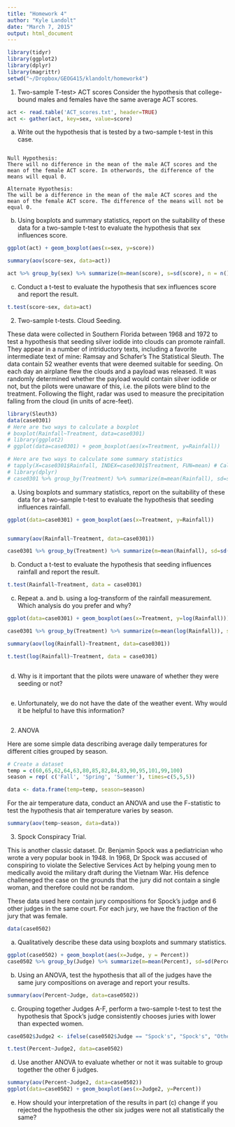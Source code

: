 ```yaml
---
title: "Homework 4"
author: "Kyle Landolt"
date: "March 7, 2015"
output: html_document
---
```


```r
library(tidyr)
library(ggplot2)
library(dplyr)
library(magrittr)
setwd("~/Dropbox/GEOG415/klandolt/homework4")
```


1. Two-sample T-test> ACT scores
Consider the hypothesis that college-bound males and females have the same average ACT scores.
```r
act <- read.table('ACT_scores.txt', header=TRUE)
act <- gather(act, key=sex, value=score)
```
 a. Write out the hypothesis that is tested by a two-sample t-test in this case.
 
```

Null Hypothesis: 
There will no difference in the mean of the male ACT scores and the mean of the female ACT score. In otherwords, the difference of the means will equal 0.

Alternate Hypothesis:
The will be a difference in the mean of the male ACT scores and the mean of the female ACT score. The difference of the means will not be equal 0.
```
 
 b. Using boxplots and summary statistics, report on the suitability of these data for a two-sample t-test to evaluate the hypothesis that sex influences score.
 
```r
ggplot(act) + geom_boxplot(aes(x=sex, y=score))

```



```r
summary(aov(score~sex, data=act))

```


```r
act %>% group_by(sex) %>% summarize(m=mean(score), s=sd(score), n = n())

```



 c. Conduct a t-test to evaluate the hypothesis that sex influences score and report the result.
```r
t.test(score~sex, data=act)
```


2.  Two-sample t-tests.  Cloud Seeding.

These data were collected in Southern Florida between 1968 and 1972 to test a hypothesis that seeding silver iodide into clouds can promote rainfall.  They appear in a number of intriductory texts, including a favorite intermediate text of mine: Ramsay and Schafer's The Statistical Sleuth.  The data contain 52 weather events that were deemed suitable for seeding.  On each day an airplane flew the clouds and a payload was released.  It was randomly determined whether the payload would contain silver iodide or not, but the pilots were unaware of this, i.e. the pilots were blind to the treatment.  Following the flight, radar was used to measure the precipitation falling from the cloud (in units of acre-feet). 
```r
library(Sleuth3)
data(case0301)
# Here are two ways to calculate a boxplot
# boxplot(Rainfall~Treatment, data=case0301)
# library(ggplot2)
# ggplot(data=case0301) + geom_boxplot(aes(x=Treatment, y=Rainfall))

# Here are two ways to calculate some summary statistics
# tapply(X=case0301$Rainfall, INDEX=case0301$Treatment, FUN=mean) # Calculate mean, repeat for sd
# library(dplyr)
# case0301 %>% group_by(Treatment) %>% summarize(m=mean(Rainfall), sd=sd(Rainfall), n=n() )
```

 a. Using boxplots and summary statistics, report on the suitability of these data for a two-sample t-test to evaluate the hypothesis that seeding influences rainfall.
```r
ggplot(data=case0301) + geom_boxplot(aes(x=Treatment, y=Rainfall))



```


```r
summary(aov(Rainfall~Treatment, data=case0301))

```

```r
case0301 %>% group_by(Treatment) %>% summarize(m=mean(Rainfall), sd=sd(Rainfall), n=n() )

```



 
 b. Conduct a t-test to evaluate the hypothesis that seeding influences rainfall and report the result.

```r
t.test(Rainfall~Treatment, data = case0301)
```


 c. Repeat a. and b. using a log-transform of the rainfall measurement.  Which analysis do you prefer and why?
 
```r
ggplot(data=case0301) + geom_boxplot(aes(x=Treatment, y=log(Rainfall)))

case0301 %>% group_by(Treatment) %>% summarize(m=mean(log(Rainfall)), sd=sd(Rainfall), n=n() )

summary(aov(log(Rainfall)~Treatment, data=case0301))

t.test(log(Rainfall)~Treatment, data = case0301)
```


```

```

 d. Why is it important that the pilots were unaware of whether they were seeding or not?
 
```

```

 
 e. Unfortunately, we do not have the date of the weather event.  Why would it be helpful to have  this information?
 
```

```


2. ANOVA

Here are some simple data describing average daily temperatures for different cities grouped by season.
```r
# Create a dataset
temp = c(60,65,62,64,63,80,85,82,84,83,90,95,101,99,100)
season = rep( c('Fall', 'Spring', 'Summer'), times=c(5,5,5))

data <- data.frame(temp=temp, season=season)

```

For the air temperature data, conduct an ANOVA and use the F-statistic to test the hypothesis that air temperature varies by season.

```r
summary(aov(temp~season, data=data))
```


3.  Spock Conspiracy Trial.

This is another classic dataset. Dr. Benjamin Spock was a pediatrician who wrote a very popular book in 1948.  In 1968, Dr Spock was accused of conspiring to violate the Selective Services Act by helping young men to medically avoid the military draft during the Vietnam War.  His defence challeneged the case on the grounds that the jury did not contain a single woman, and therefore could not be random.

These data used here contain jury compositions for Spock's judge and 6 other judges in the same court.  For each jury, we have the fraction of the jury that was female.

```r
data(case0502)
```

 a. Qualitatively describe these data using boxplots and summary statistics.
 
```r
ggplot(case0502) + geom_boxplot(aes(x=Judge, y = Percent))
case0502 %>% group_by(Judge) %>% summarize(m=mean(Percent), sd=sd(Percent), n = n())
```


 b. Using an ANOVA, test the hypothesis that all of the judges have the same jury compositions on average and report your results.
 
```r
summary(aov(Percent~Judge, data=case0502))
```

 
 c. Grouping together Judges A-F, perform a two-sample t-test to test the hypothesis that Spock's judge consistently chooses juries with lower than expected women.
 
```r
case0502$Judge2 <- ifelse(case0502$Judge == "Spock's", "Spock's", "Other")

t.test(Percent~Judge2, data=case0502)
```


 
 d. Use another ANOVA to evaluate whether or not it was suitable to group together the other 6 judges.
 
```r
summary(aov(Percent~Judge2, data=case0502))
ggplot(data=case0502) + geom_boxplot(aes(x=Judge2, y=Percent))
```

 
 e. How should your interpretation of the results in part (c) change if you rejected the hypothesis the other six judges were not all statistically the same?
 
 
```r

```
